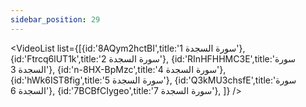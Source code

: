 ```yaml
---
sidebar_position: 29
---
```


<VideoList list={[{id:'8AQym2hctBI',title:'سورة السجدة 1'},
{id:'Ftrcq6lUT1k',title:'سورة السجدة 2'},
{id:'RInHFHHMC3E',title:'سورة السجدة 3'},
{id:'n-8HX-BpMzc',title:'سورة السجدة 4'},
{id:'hWk6IST8fig',title:'سورة السجدة 5'},
{id:'Q3kMU3chsfE',title:'سورة السجدة 6'},
{id:'7BCBfCIygeo',title:'سورة السجدة 7'},
]}
/>
